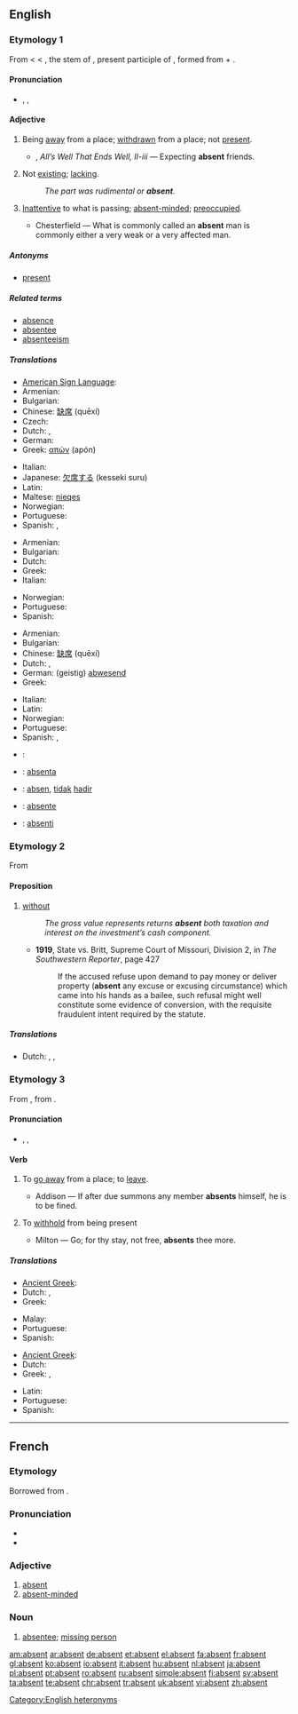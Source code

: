 ==English==

===Etymology 1===
From {{etyl|frm|en}} {{term|lang=frm|absent}} < {{etyl|fro|en}} {{term|ausent||lang=fro}} < {{etyl|la}} {{term|absent-|\lang=la}}, the stem of {{term|absens||lang=la}}, present participle of {{term|abesse||lang=la|to be away from}}, formed from {{term|ab||lang=la}} + {{term|esse||lang=la|to be}}.

====Pronunciation====
* {{a|RP|US}} {{enPR|ăb'sənt}}, {{IPA|/ˈæb.sənt/}}, {{SAMPA|/{b.s@nt/}}
*: {{audio|En-us-absent.ogg|Audio (US)}}

====Adjective====
{{en-adj|-}}

# Being [[away]] from a place; [[withdrawn]] from a place; not [[present]].
#* {{rfdate}} {{Shak.}}, ''All’s Well That Ends Well, II-iii'' — Expecting '''absent''' friends.
# Not [[exist]]ing; [[lack]]ing.
#: ''The part was rudimental or '''absent'''.''
# [[inattentive|Inattentive]] to what is passing; [[absent-minded]]; [[preoccupied]].
#* {{rfdate}} Chesterfield — What is commonly called an '''absent''' man is commonly either a very weak or a very affected man.

=====Antonyms=====
* [[present]]

=====Related terms=====
* [[absence]]
* [[absentee]]
* [[absenteeism]]

=====Translations=====
{{trans-top|being away from a place}}
* [[American Sign Language]]: {{tø|ase| 1@NearFinger-Open8@Center-PalmDown Contact 1@NearFinger-Open8@Center-PalmDown|xs=American Sign Language}}
* Armenian: {{t-|hy|բացակա|tr=bac'aka|sc=Armn|xs=Armenian}}
* Bulgarian: {{t|bg|отсъстващ|sc=Cyrl}}
* Chinese: [[缺席]] (quēxí)
* Czech: {{t-|cs|nepřítomný|m}}
* Dutch: {{t+|nl|afwezig}}, {{t+|nl|weg}}
* German: {{t+|de|abwesend}}
* Greek: [[απών]] (apón) {{m}}
{{trans-mid}}
* Italian: {{t+|it|assente}}
* Japanese: [[欠席する]] (kesseki suru)
* Latin: {{t+|la|absens}}
* Maltese: [[nieqes]]
* Norwegian: {{t|no|fraværende}}
* Portuguese: {{t+|pt|ausente}}
* Spanish: {{t+|es|ausente}}, {{t+|es|falta}}
{{trans-bottom}}

{{trans-top|not existing}}
* Armenian: {{t-|hy|բացակա|tr=bac'aka|sc=Armn|xs=Armenian}}
* Bulgarian: {{t|bg|несъществуващ|sc=Cyrl}}
* Dutch: {{t+|nl|afwezig}}
* Greek: {{t+|el|ανύπαρκτος|m|sc=Grek}}
* Italian: {{t+|it|assente}}
{{trans-mid}}
* Norwegian: {{t|no|fraværende}}
* Portuguese: {{t+|pt|ausente}}
* Spanish: {{t+|es|ausente}}
{{trans-bottom}}

{{trans-top|inattentive}}
* Armenian: {{t|hy|անջատված|tr=anǰatvaç|sc=Armn|xs=Armenian}}
* Bulgarian: {{t|bg|отсъстващ|sc=Cyrl}}
* Chinese: [[缺席]] (quēxí)
* Dutch: {{t+|nl|afwezig}}, {{t|nl|verstrooid}}
* German: (geistig) [[abwesend]]
* Greek: {{t+|el|αφηρημένος|m|sc=Grek}}
{{trans-mid}}
* Italian: {{t+|it|assente}}
* Latin: {{t-|la|amens}}
* Norwegian: {{t|no|fraværende}}
* Portuguese: {{t+|pt|ausente}}
* Spanish: {{t+|es|ausente}}, {{t+|es|distraído}}
{{trans-bottom}}

{{checktrans-top}}
* {{ttbc|French}}: {{t+|fr|absent}}
* {{ttbc|Ido}}: [[absenta]]
* {{ttbc|Indonesian}}: [[absen]], [[tidak]] [[hadir]]
* {{ttbc|Interlingua}}: [[absente]]
* {{ttbc|Novial}}: [[absenti]]
{{checktrans-bottom}}

===Etymology 2===
From {{etyl|la|en}} {{term|absente||lang=la|being absent}} <!--ablative absolute use in court reports to report those absent from proceedings-->

====Preposition====
{{en-prep}}

# [[without]]
#: ''The gross value represents returns '''absent''' both taxation and interest on the investment’s cash component.''
#* '''1919''', State vs. Britt, Supreme Court of Missouri, Division 2, in ''The Southwestern Reporter'', page 427
#*: If the accused refuse upon demand to pay money or deliver property ('''absent''' any excuse or excusing circumstance) which came into his hands as a bailee, such refusal might well constitute some evidence of conversion, with the requisite fraudulent intent required by the statute.

=====Translations=====
{{trans-top|without}}
* Dutch: {{t+|nl|behalve}}, {{t+|nl|zonder}}, {{t+|nl|uitgezonderd}}
{{trans-mid}}
{{trans-bottom}}

===Etymology 3===
From {{etyl|fro}}, from {{LL.}} {{term|absentare||lang=la|keep away, be away}}.

====Pronunciation====
* {{a|RP|US}} {{enPR|ăbsĕnt'}}, {{IPA|/æbˈsɛnt/}}, {{SAMPA|{b"sEnt}}

====Verb====
{{en-verb}}

# {{context|transitive|with [[reflexive]] pronoun}} To [[go away]] from a place; to [[leave]].
#* {{rfdate}} Addison — If after due summons any member '''absents''' himself, he is to be fined.
# {{context|transitive|obsolete}} To [[withhold]] from being present
#* {{rfdate}} Milton — Go; for thy stay, not free, '''absents''' thee more.

=====Translations=====
{{trans-top|to leave}}
* [[Ancient Greek]]: {{tø|grc|ἅπειμι|sc=polytonic|tr=hapeimi}}
* Dutch: {{t+|nl|zich}} {{t+|nl|verwijderen}}, {{t+|nl|vertrekken}}
* Greek: {{t+|el|απουσιάζω|sc=Grek}}
{{trans-mid}}
* Malay: {{t-|ms|pergi|xs=Malay}}
* Portuguese: {{t-|pt|ausentar}}
* Spanish: {{t-|es|ausentarse}}
{{trans-bottom}}

{{trans-top|to be not present}}
* [[Ancient Greek]]: {{tø|grc|ἅπειμι|tr=hapeimi|sc=polytonic}}
* Dutch: {{t+|nl|afwezig}} {{t+|nl|zijn}}
* Greek: {{t+|el|λείπω|sc=Grek}}, {{t+|el|απουσιάζω|sc=Grek}}
{{trans-mid}}
* Latin: {{t+|la|absum}}
* Portuguese: {{t-|pt|ausentar}}
* Spanish: {{t-|es|ausentarse}}
{{trans-bottom}}

{{rfc|cleanup quotes, expand my minimal french section}}

[[Category:English heteronyms]]

----

==French==
===Etymology===
Borrowed from {{etyl|la|fr}} {{term|absens}}.

===Pronunciation===
*{{IPA|/apsɑ̃/|lang=fr}}
* {{audio|Fr-absent.ogg|audio}}

===Adjective===
{{fr-adj}}

# [[#English|absent]]
# [[absent-minded]]

===Noun===
{{fr-noun|m}}

# [[absentee]]; [[missing person]]

[[am:absent]]
[[ar:absent]]
[[de:absent]]
[[et:absent]]
[[el:absent]]
[[fa:absent]]
[[fr:absent]]
[[gl:absent]]
[[ko:absent]]
[[io:absent]]
[[it:absent]]
[[hu:absent]]
[[nl:absent]]
[[ja:absent]]
[[pl:absent]]
[[pt:absent]]
[[ro:absent]]
[[ru:absent]]
[[simple:absent]]
[[fi:absent]]
[[sv:absent]]
[[ta:absent]]
[[te:absent]]
[[chr:absent]]
[[tr:absent]]
[[uk:absent]]
[[vi:absent]]
[[zh:absent]]